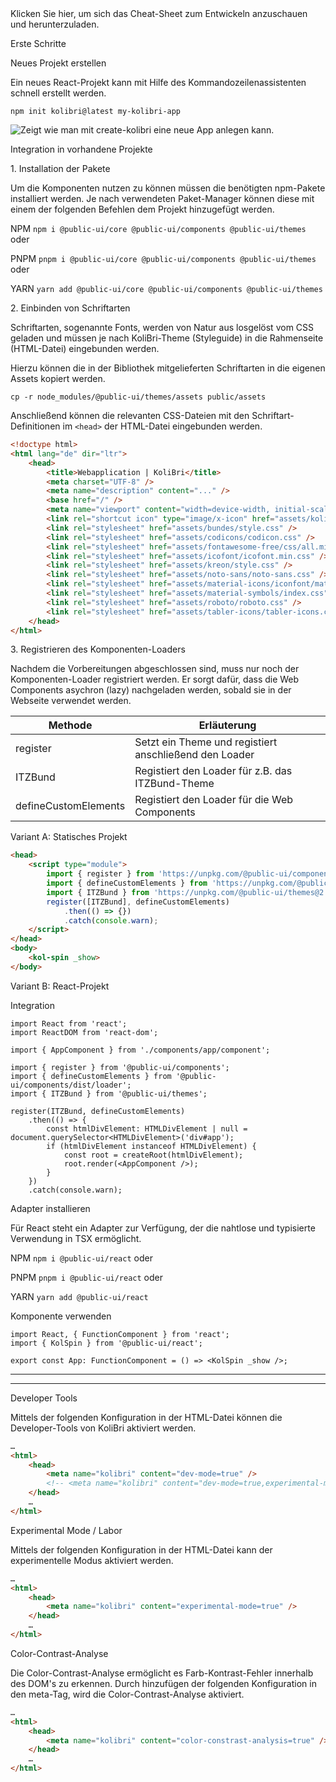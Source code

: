 
<Meta title="Get Started/Erste Schritte" id="get-started" />

<div className="col-12 col-sm-6 my-2">
	<KolCard _headline="Cheat Sheet herunterladen" _level={2}>
		<KolLink slot="content" _useCase="nav" _href="/kolibri-accessible-web-components.cheat-sheet.html" _target="cheat-sheet">
			<div className="d-flex gap-4 py-2">
				<KolIcon className="homepage" _icon="fa-regular fa-file-lines" />
				<span>Klicken Sie hier, um sich das Cheat-Sheet zum Entwickeln anzuschauen und herunterzuladen.</span>
			</div>
		</KolLink>
	</KolCard>
</div>

<kol-heading _level="1">Erste Schritte</kol-heading>

<kol-heading _level="2">Neues Projekt erstellen</kol-heading>

Ein neues React-Projekt kann mit Hilfe des Kommandozeilenassistenten schnell erstellt werden.

```
npm init kolibri@latest my-kolibri-app
```

<img
	src="https://raw.githubusercontent.com/public-ui/.github/main/profile/create-kolibri.gif"
	alt="Zeigt wie man mit create-kolibri eine neue App anlegen kann."
/>

<kol-heading _level="2">Integration in vorhandene Projekte</kol-heading>

<kol-heading _level="3">1. Installation der Pakete</kol-heading>

Um die Komponenten nutzen zu können müssen die benötigten npm-Pakete installiert werden.
Je nach verwendeten Paket-Manager können diese mit einem der folgenden Befehlen dem Projekt hinzugefügt werden.

NPM `npm i @public-ui/core @public-ui/components @public-ui/themes` oder

PNPM `pnpm i @public-ui/core @public-ui/components @public-ui/themes` oder

YARN `yarn add @public-ui/core @public-ui/components @public-ui/themes`

<kol-heading _level="3">2. Einbinden von Schriftarten</kol-heading>

Schriftarten, sogenannte Fonts, werden von Natur aus losgelöst vom CSS geladen und müssen je nach KoliBri-Theme (Styleguide) in die Rahmenseite (HTML-Datei) eingebunden werden.

Hierzu können die in der Bibliothek mitgelieferten Schriftarten in die eigenen Assets kopiert werden.

`cp -r node_modules/@public-ui/themes/assets public/assets`

Anschließend können die relevanten CSS-Dateien mit den Schriftart-Definitionen im `<head>` der HTML-Datei eingebunden werden.

```html
<!doctype html>
<html lang="de" dir="ltr">
	<head>
		<title>Webapplication | KoliBri</title>
		<meta charset="UTF-8" />
		<meta name="description" content="..." />
		<base href="/" />
		<meta name="viewport" content="width=device-width, initial-scale=1" />
		<link rel="shortcut icon" type="image/x-icon" href="assets/kolibri.ico" />
		<link rel="stylesheet" href="assets/bundes/style.css" />
		<link rel="stylesheet" href="assets/codicons/codicon.css" />
		<link rel="stylesheet" href="assets/fontawesome-free/css/all.min.css" />
		<link rel="stylesheet" href="assets/icofont/icofont.min.css" />
		<link rel="stylesheet" href="assets/kreon/style.css" />
		<link rel="stylesheet" href="assets/noto-sans/noto-sans.css" />
		<link rel="stylesheet" href="assets/material-icons/iconfont/material-icons.css" />
		<link rel="stylesheet" href="assets/material-symbols/index.css" />
		<link rel="stylesheet" href="assets/roboto/roboto.css" />
		<link rel="stylesheet" href="assets/tabler-icons/tabler-icons.css" />
	</head>
</html>
```

<kol-heading _level="3">3. Registrieren des Komponenten-Loaders</kol-heading>

Nachdem die Vorbereitungen abgeschlossen sind, muss nur noch der Komponenten-Loader registriert werden.
Er sorgt dafür, dass die Web Components asychron (lazy) nachgeladen werden, sobald sie in der Webseite verwendet werden.

| Methode              | Erläuterung                                            |
| -------------------- | ------------------------------------------------------ |
| register             | Setzt ein Theme und registiert anschließend den Loader |
| ITZBund              | Registiert den Loader für z.B. das ITZBund-Theme       |
| defineCustomElements | Registiert den Loader für die Web Components           |

<kol-heading _level="4">Variant A: Statisches Projekt</kol-heading>

```html
<head>
	<script type="module">
		import { register } from 'https://unpkg.com/@public-ui/components@2.0.9/dist/esm/index.js';
		import { defineCustomElements } from 'https://unpkg.com/@public-ui/components@2.0.9/dist/loader/index.js';
		import { ITZBund } from 'https://unpkg.com/@public-ui/themes@2.0.9/dist/index.mjs';
		register([ITZBund], defineCustomElements)
			.then(() => {})
			.catch(console.warn);
	</script>
</head>
<body>
	<kol-spin _show>
</body>
```

<kol-heading _level="4">Variant B: React-Projekt</kol-heading>

<kol-heading _level="5">Integration</kol-heading>

```tsx
import React from 'react';
import ReactDOM from 'react-dom';

import { AppComponent } from './components/app/component';

import { register } from '@public-ui/components';
import { defineCustomElements } from '@public-ui/components/dist/loader';
import { ITZBund } from '@public-ui/themes';

register(ITZBund, defineCustomElements)
	.then(() => {
		const htmlDivElement: HTMLDivElement | null = document.querySelector<HTMLDivElement>('div#app');
		if (htmlDivElement instanceof HTMLDivElement) {
			const root = createRoot(htmlDivElement);
			root.render(<AppComponent />);
		}
	})
	.catch(console.warn);
```

<kol-heading _level="5">Adapter installieren</kol-heading>

Für React steht ein Adapter zur Verfügung, der die nahtlose und typisierte Verwendung in TSX ermöglicht.

NPM `npm i @public-ui/react` oder

PNPM `pnpm i @public-ui/react` oder

YARN `yarn add @public-ui/react`

<kol-heading _level="5">Komponente verwenden</kol-heading>

```tsx
import React, { FunctionComponent } from 'react';
import { KolSpin } from '@public-ui/react';

export const App: FunctionComponent = () => <KolSpin _show />;
```

<hr />
<hr />

<kol-heading _level="2">Developer Tools</kol-heading>

Mittels der folgenden Konfiguration in der HTML-Datei können die Developer-Tools von KoliBri aktiviert werden.

```html
…
<html>
	<head>
		<meta name="kolibri" content="dev-mode=true" />
		<!-- <meta name="kolibri" content="dev-mode=true,experimental-mode=true" /> -->
	</head>
	…
</html>
```

<kol-heading _level="2">Experimental Mode / Labor</kol-heading>

Mittels der folgenden Konfiguration in der HTML-Datei kann der experimentelle Modus aktiviert werden.

```html
…
<html>
	<head>
		<meta name="kolibri" content="experimental-mode=true" />
	</head>
	…
</html>
```

<kol-heading _level="3">Color-Contrast-Analyse</kol-heading>

Die Color-Contrast-Analyse ermöglicht es Farb-Kontrast-Fehler innerhalb des DOM's zu erkennen. Durch hinzufügen der folgenden Konfiguration in den meta-Tag, wird die Color-Contrast-Analyse aktiviert.

```html
…
<html>
	<head>
		<meta name="kolibri" content="color-constrast-analysis=true" />
	</head>
	…
</html>
```

